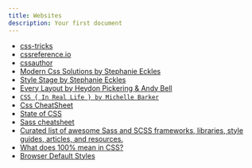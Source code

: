 ```yaml
---
title: Websites
description: Your first document
---
```


- [css-tricks](https://css-tricks.com/)
- [cssreference.io](https://cssreference.io/)
- [cssauthor](https://cssauthor.com/)
- [Modern Css Solutions by Stephanie Eckles](https://moderncss.dev/)
- [Style Stage by Stephanie Eckles](https://stylestage.dev/)
- [Every Layout by Heydon Pickering & Andy Bell](https://every-layout.dev/)
- [`CSS { In Real Life } by Michelle Barker`](https://css-irl.info/)
- [Css CheatSheet](https://htmlcheatsheet.com/css/)
- [State of CSS](https://2020.stateofcss.com/en-US/)
- [Sass cheatsheet](https://devhints.io/sass)
- [Curated list of awesome Sass and SCSS frameworks, libraries, style guides, articles, and resources.](https://github.com/Famolus/awesome-sass)
- [What does 100% mean in CSS?](https://wattenberger.com/blog/css-percents)
- [Browser Default Styles](https://browserdefaultstyles.com/)
